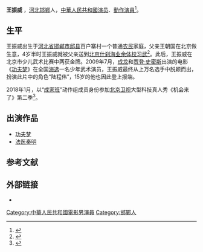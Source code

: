 '''王振威''' {{BD|1995年|10月20日}}，[[河北省|河北]][[邯郸市|邯郸]]人，[[中華人民共和國|中華人民共和國]][[演员|演员]]、[[動作演員|動作演員]]<ref>{{cite web |author1=澎湃新闻 |title=让替身演员做主角的电影，讽刺这个行业的无奈 |url=https://finance.sina.com.cn/tech/2020-10-17/doc-iiznezxr6491741.shtml |website=新浪 |accessdate=2021-02-23 |date=2020年10月17日 |archive-date=2020-10-20 |archive-url=https://web.archive.org/web/20201020035558/https://finance.sina.com.cn/tech/2020-10-17/doc-iiznezxr6491741.shtml |dead-url=no }}</ref>。

==生平==
王振威出生于[[河北省|河北省]][[邯郸市|邯郸市]][[邱县|邱县]]百户寨村一个普通[[农民|农民]]家庭，父亲王朝国在北京做生意，4岁半时王振威就被父亲送到[[北京市什刹海体育运动学校|北京什刹海业余体校]][[武术|习武]]<ref name=温州网>{{cite news |title=邱县农家“功夫小子”王振威勇闯好莱坞 |url=http://news.66wz.com/system/2010/07/04/101974042.shtml |accessdate=2021-02-23 |agency=新华网(广州) |publisher=温州网 |date=2010年7月4日}}</ref>。此后，王振威在北京市少儿武术比赛中两获金牌。2009年7月，[[成龙|成龙]]和[[贾登·史密斯|贾登·史密斯]]出演的电影《[[功夫梦|功夫梦]]》在全国[[海选|海选]]一名少年武术演员，王振威最终从上万名选手中脱颖而出，扮演此片中的角色“陆程伟”，15岁的他也因此登上报端{{R|温州网}}。

2018年1月，以“[[成家班|成家班]]”动作组成员身份参加[[北京卫视|北京卫视]]大型科技真人秀《机会来了》第二季<ref>{{cite news |title=“成家班”《机会来了》秀绝技 引出唐国强心酸往事 |url=http://www.chinanews.com/yl/2018/01-17/8426094.shtml |accessdate=2021-02-23 |work=中国新闻网 |date=2018年1月17日}}</ref>。

==出演作品==
*[[功夫梦|功夫梦]]
*[[法医秦明_(网络剧)|法医秦明]]
==参考文献==
{{Reflist}}
==外部链接==
*{{douban people|1331393}}
{{Bio-stub}}

[[Category:中華人民共和國電影男演員|Category:中華人民共和國電影男演員]]
[[Category:邯鄲人|Category:邯鄲人]]
